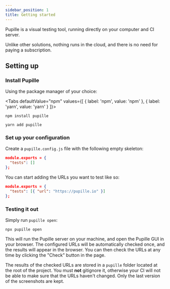```yaml
---
sidebar_position: 1
title: Getting started
---
```



Pupille is a visual testing tool, running directly on your computer and CI server.

Unlike other solutions, nothing runs in the cloud, and there is no need for paying
a subscription.

## Setting up

### Install Pupille

Using the package manager of your choice:

<Tabs defaultValue="npm" values={[ { label: 'npm', value: 'npm' }, { label: 'yarn', value: 'yarn' } ]}>
  <TabItem value="npm">

```shell
npm install pupille
```

  </TabItem>
  <TabItem value="yarn">

```shell
yarn add pupille
```

  </TabItem>
</Tabs>

### Set up your configuration

Create a `pupille.config.js` file with the following empty skeleton:

```json title="/pupille.config.js"
module.exports = {
  "tests": []
};
```

You can start adding the URLs you want to test like so:

```json title="/pupille.config.js"
module.exports = {
  "tests": [{ "url": "https://pupille.io" }]
};
```

### Testing it out

Simply run `pupille open`:

```shell
npx pupille open
```

This will run the Pupille server on your machine, and open the Pupille GUI in
your browser. The configured URLs will be automatically checked once, and the
results will appear in the browser. You can then check the URLs at any time by
clicking the "Check" button in the page.

The results of the checked URLs are stored in a `pupille` folder located at the
root of the project. You must **not** gitignore it, otherwise your CI will not
be able to make sure that the URLs haven't changed. Only the last version of the
screenshots are kept.
